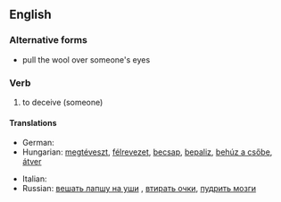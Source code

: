 ==English==

===Alternative forms===
* pull the wool over someone's eyes

===Verb===
{{head|en|verb|head=[[pull]] [[the]] [[wool]] [[over]] somebody's [[eye]]s}}

# {{context|idiomatic|informal|lang=en}} to deceive (someone)

====Translations====
{{trans-top|to deceive someone}}
* German: {{t+|de|jemanden hinters Licht führen}}
* Hungarian: [[megtéveszt]], [[félrevezet]], [[becsap]], [[bepaliz]], [[behúz a csőbe]], [[átver]]
{{trans-mid}}
* Italian: {{t-|it|gettar fumo negli occhi}}
* Russian: [[вешать лапшу на уши]]<!--to hang noodles on the ears-->, [[втирать очки]], [[пудрить мозги]]<!--to powder the brains-->
{{trans-bottom}}
